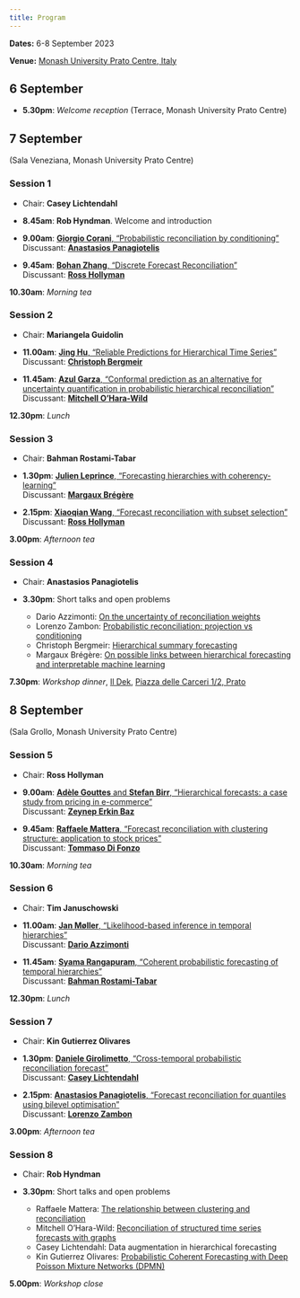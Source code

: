 ```yaml
---
title: Program
---
```


**Dates:** 6-8 September 2023

**Venue:** [Monash University Prato Centre, Italy](https://www.monash.edu/prato)

## 6 September

* **5.30pm**: *Welcome reception* (Terrace, Monash University Prato Centre)

## 7 September

(Sala Veneziana, Monash University Prato Centre)

### Session 1

* Chair: **Casey Lichtendahl**

* **8.45am**: **Rob Hyndman**. Welcome and introduction

* **9.00am**: [**Giorgio Corani**, “Probabilistic reconciliation by conditioning”](corani.md)<br>
Discussant: [**Anastasios Panagiotelis**](https://anastasiospanagiotelis.netlify.app)

* **9.45am**: [**Bohan Zhang**, “Discrete Forecast Reconciliation”](bohanzhang.md)<br>
Discussant: [**Ross Hollyman**](https://business-school.exeter.ac.uk/about/people/profile/index.php?web_id=ross_hollyman)

**10.30am**: *Morning tea*

### Session 2

* Chair: **Mariangela Guidolin**

* **11.00am**: [**Jing Hu**, "Reliable Predictions for Hierarchical Time Series"](jinghu.md)<br>
Discussant: [**Christoph Bergmeir**](https://cbergmeir.com)

* **11.45am**: [**Azul Garza**, "Conformal prediction as an alternative for uncertainty quantification in probabilistic hierarchical reconciliation"](garza.md)<br>
Discussant: [**Mitchell O'Hara-Wild**](https://mitchelloharawild.com)

**12.30pm**: *Lunch*

### Session 3

* Chair: **Bahman Rostami-Tabar**

* **1.30pm**: [**Julien Leprince**, "Forecasting hierarchies with coherency-learning"](leprince.md)<br>
Discussant: [**Margaux Brégère**](https://margauxbregere.github.io)

* **2.15pm**: [**Xiaoqian Wang**, "Forecast reconciliation with subset selection"](xiaoqian.md)<br>
Discussant: [**Ross Hollyman**](https://business-school.exeter.ac.uk/about/people/profile/index.php?web_id=ross_hollyman)

**3.00pm**: *Afternoon tea*

###  Session 4

* Chair: **Anastasios Panagiotelis**

* **3.30pm**: Short talks and open problems

  * Dario Azzimonti: [On the uncertainty of reconciliation weights](https://robjhyndman.com/files/prato/Azzimonti.pdf)
  * Lorenzo Zambon: [Probabilistic reconciliation: projection vs conditioning](https://robjhyndman.com/files/prato/Zambon_projection_vs_conditioning.pdf)
  * Christoph Bergmeir: [Hierarchical summary forecasting](https://robjhyndman.com/files/prato/bergmeir2023SummaryForecasting.pdf)
  * Margaux Brégère: [On possible links between hierarchical forecasting and interpretable machine learning](https://robjhyndman.com/files/prato/ForecasteReconcialiation_OpenProb_09_23.pdf)

**7.30pm**: *Workshop dinner*, [Il Dek](https://dekitalianbistrot.com/en/dek-prato-2/), [Piazza delle Carceri 1/2, Prato](https://goo.gl/maps/ZLT48fjjcB77qs3VA)

## 8 September

(Sala Grollo, Monash University Prato Centre)

### Session 5

* Chair: **Ross Hollyman**

* **9.00am**: [**Adèle Gouttes** and **Stefan Birr**, "Hierarchical forecasts: a case study from pricing in e-commerce"](gouttes.md)<br>
Discussant: [**Zeynep Erkin Baz**](https://www.linkedin.com/in/zeynep-erkin-baz-51198a21)

* **9.45am**: [**Raffaele Mattera**, "Forecast reconciliation with clustering structure: application to stock prices"](mattera.md)<br>
Discussant: [**Tommaso Di Fonzo**](https://homes.stat.unipd.it/tommasodifonzo/)

**10.30am**: *Morning tea*

### Session 6

* Chair: **Tim Januschowski**

* **11.00am**: [**Jan Møller**, “Likelihood-based inference in temporal hierarchies”](moeller.md)<br>
Discussant: [**Dario Azzimonti**](https://sites.google.com/view/darioazzimonti/home)

* **11.45am**: [**Syama Rangapuram**, “Coherent probabilistic forecasting of temporal hierarchies”](rangapuram.md)<br>
Discussant: [**Bahman Rostami-Tabar**](https://www.bahmanrt.com)

**12.30pm**: *Lunch*

### Session 7

* Chair: **Kin Gutierrez Olivares**

* **1.30pm**: [**Daniele Girolimetto**, “Cross-temporal probabilistic reconciliation forecast”](girolimetto.md)<br>
Discussant: [**Casey Lichtendahl**](https://www.linkedin.com/in/casey-lichtendahl-7a2688102)

* **2.15pm**: [**Anastasios Panagiotelis**, “Forecast reconciliation for quantiles using bilevel optimisation”](tas.md)<br>
Discussant: [**Lorenzo Zambon**](https://scholar.google.com/citations?user=vfdwxl8AAAAJ&hl=it)

**3.00pm**: *Afternoon tea*

### Session 8

* Chair: **Rob Hyndman**

* **3.30pm**: Short talks and open problems

  * Raffaele Mattera: [The relationship between clustering and reconciliation](https://robjhyndman.com/files/prato/OpenProblems_Mattera.pdf)
  * Mitchell O'Hara-Wild: [Reconciliation of structured time series forecasts with graphs](https://slides.mitchelloharawild.com/prato2023/)
  * Casey Lichtendahl: Data augmentation in hierarchical forecasting
  * Kin Gutierrez Olivares: [Probabilistic Coherent Forecasting with Deep Poisson Mixture Networks (DPMN)](kin.md)


**5.00pm**: *Workshop close*
